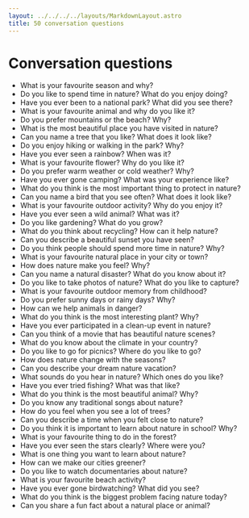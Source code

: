 ```yaml
---
layout: ../../../../layouts/MarkdownLayout.astro
title: 50 conversation questions
---
```



<Breadcrumbs>
  <BreadcrumbsItem href="/pre-intermediate" label="Pre-int" />
  <BreadcrumbsItem href="/pre-intermediate/week12" label="Week 12" />
  <BreadcrumbsItem currentPage={true} label="Speaking" />
</Breadcrumbs>

# Conversation questions

- What is your favourite season and why?
- Do you like to spend time in nature? What do you enjoy doing?
- Have you ever been to a national park? What did you see there?
- What is your favourite animal and why do you like it?
- Do you prefer mountains or the beach? Why?
- What is the most beautiful place you have visited in nature?
- Can you name a tree that you like? What does it look like?
- Do you enjoy hiking or walking in the park? Why?
- Have you ever seen a rainbow? When was it?
- What is your favourite flower? Why do you like it?
- Do you prefer warm weather or cold weather? Why?
- Have you ever gone camping? What was your experience like?
- What do you think is the most important thing to protect in nature?
- Can you name a bird that you see often? What does it look like?
- What is your favourite outdoor activity? Why do you enjoy it?
- Have you ever seen a wild animal? What was it?
- Do you like gardening? What do you grow?
- What do you think about recycling? How can it help nature?
- Can you describe a beautiful sunset you have seen?
- Do you think people should spend more time in nature? Why?
- What is your favourite natural place in your city or town?
- How does nature make you feel? Why?
- Can you name a natural disaster? What do you know about it?
- Do you like to take photos of nature? What do you like to capture?
- What is your favourite outdoor memory from childhood?
- Do you prefer sunny days or rainy days? Why?
- How can we help animals in danger?
- What do you think is the most interesting plant? Why?
- Have you ever participated in a clean-up event in nature?
- Can you think of a movie that has beautiful nature scenes?
- What do you know about the climate in your country?
- Do you like to go for picnics? Where do you like to go?
- How does nature change with the seasons?
- Can you describe your dream nature vacation?
- What sounds do you hear in nature? Which ones do you like?
- Have you ever tried fishing? What was that like?
- What do you think is the most beautiful animal? Why?
- Do you know any traditional songs about nature?
- How do you feel when you see a lot of trees?
- Can you describe a time when you felt close to nature?
- Do you think it is important to learn about nature in school? Why?
- What is your favourite thing to do in the forest?
- Have you ever seen the stars clearly? Where were you?
- What is one thing you want to learn about nature?
- How can we make our cities greener?
- Do you like to watch documentaries about nature?
- What is your favourite beach activity?
- Have you ever gone birdwatching? What did you see?
- What do you think is the biggest problem facing nature today?
- Can you share a fun fact about a natural place or animal?
